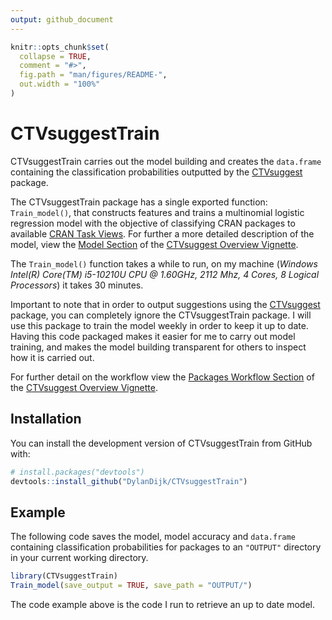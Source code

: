 ```yaml
---
output: github_document
---
```


<!-- README.md is generated from README.Rmd. Please edit that file -->

```r
knitr::opts_chunk$set(
  collapse = TRUE,
  comment = "#>",
  fig.path = "man/figures/README-",
  out.width = "100%"
)
```

# CTVsuggestTrain

<!-- badges: start -->
<!-- badges: end -->

CTVsuggestTrain carries out the model building and creates the `data.frame` containing the classification probabilities outputted by the [CTVsuggest](https://dylandijk.github.io/CTVsuggest/index.html) package.


The CTVsuggestTrain package has a single exported function: `Train_model()`, that constructs features and trains a multinomial logistic regression model with the objective of classifying CRAN packages to available [CRAN Task Views](https://github.com/cran-task-views/ctv#available-task-views). For further a more detailed description of the model, view the [Model Section](https://dylandijk.github.io/CTVsuggest/articles/CTVsuggest-Overview.html#the-model) of the [CTVsuggest Overview Vignette](https://dylandijk.github.io/CTVsuggest/articles/CTVsuggest-Overview.html).

The `Train_model()` function takes a while to run, on my machine (*Windows Intel(R) Core(TM) i5-10210U CPU @ 1.60GHz, 2112 Mhz, 4 Cores, 8 Logical Processors*) it takes 30 minutes.

Important to note that in order to output suggestions using the [CTVsuggest](https://dylandijk.github.io/CTVsuggest/index.html) package, you can completely ignore the CTVsuggestTrain package. I will use this package to train the model weekly in order to keep it up to date. Having this code packaged makes it easier for me to carry out model training, and makes the model building transparent for others to inspect how it is carried out.

For further detail on the workflow view the [Packages Workflow Section](https://dylandijk.github.io/CTVsuggest/articles/CTVsuggest-Overview.html#the-package-workflow) of the [CTVsuggest Overview Vignette](https://dylandijk.github.io/CTVsuggest/articles/CTVsuggest-Overview.html).


## Installation

You can install the development version of CTVsuggestTrain from GitHub with:

``` r
# install.packages("devtools")
devtools::install_github("DylanDijk/CTVsuggestTrain")
```

## Example

The following code saves the model, model accuracy and `data.frame` containing classification probabilities for packages to an `"OUTPUT"` directory in your current working directory.

```r
library(CTVsuggestTrain)
Train_model(save_output = TRUE, save_path = "OUTPUT/")
```


The code example above is the code I run to retrieve an up to date model.
